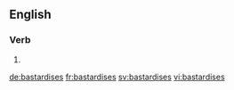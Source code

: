 ==English==

===Verb===
{{head|en}}

# {{en-third-person singular of|bastardise}}

[[de:bastardises]]
[[fr:bastardises]]
[[sv:bastardises]]
[[vi:bastardises]]